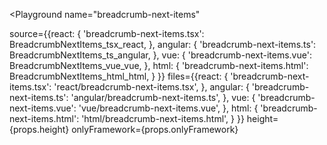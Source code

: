 

<Playground
  name="breadcrumb-next-items"
  
  source={{react: {
             'breadcrumb-next-items.tsx': BreadcrumbNextItems_tsx_react,
           },
           angular: {
             'breadcrumb-next-items.ts': BreadcrumbNextItems_ts_angular,
           },
           vue: {
             'breadcrumb-next-items.vue': BreadcrumbNextItems_vue_vue,
           },
           html: {
             'breadcrumb-next-items.html': BreadcrumbNextItems_html_html,
           }
}}
  files={{react: {
            'breadcrumb-next-items.tsx': 'react/breadcrumb-next-items.tsx',
          },
          angular: {
            'breadcrumb-next-items.ts': 'angular/breadcrumb-next-items.ts',
          },
          vue: {
            'breadcrumb-next-items.vue': 'vue/breadcrumb-next-items.vue',
          },
          html: {
            'breadcrumb-next-items.html': 'html/breadcrumb-next-items.html',
          }
}}
  height={props.height}
  onlyFramework={props.onlyFramework}
></Playground>
